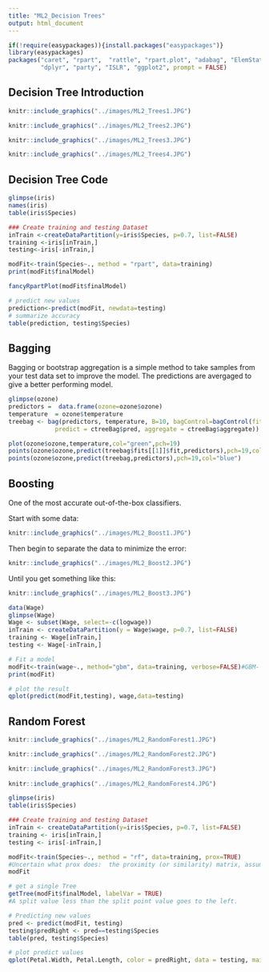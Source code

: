 ```yaml
---
title: "ML2_Decision Trees"
output: html_document
---
```


```r
if(!require(easypackages)){install.packages("easypackages")}
library(easypackages)
packages("caret", "rpart",  "rattle", "rpart.plot", "adabag", "ElemStatLearn", 
         "dplyr", "party", "ISLR", "ggplot2", prompt = FALSE)
```

## Decision Tree Introduction

```r
knitr::include_graphics("../images/ML2_Trees1.JPG")

knitr::include_graphics("../images/ML2_Trees2.JPG")

knitr::include_graphics("../images/ML2_Trees3.JPG")

knitr::include_graphics("../images/ML2_Trees4.JPG")
```

## Decision Tree Code

```r
glimpse(iris)
names(iris)
table(iris$Species)

### Create training and testing Dataset
inTrain <-createDataPartition(y=iris$Species, p=0.7, list=FALSE)
training <-iris[inTrain,]
testing<-iris[-inTrain,]

modFit<-train(Species~., method = "rpart", data=training)
print(modFit$finalModel)

fancyRpartPlot(modFit$finalModel)

# predict new values
prediction<-predict(modFit, newdata=testing)
# summarize accuracy
table(prediction, testing$Species)
```

## Bagging

Bagging or bootstrap aggregation is a simple method to take samples from your test data set to improve the model.  The predictions are avergaged to give a better performing model.

```r
glimpse(ozone)
predictors =  data.frame(ozone=ozone$ozone)
temperature  = ozone$temperature
treebag <- bag(predictors, temperature, B=10, bagControl=bagControl(fit=ctreeBag$fit,
             predict = ctreeBag$pred, aggregate = ctreeBag$aggregate))

plot(ozone$ozone,temperature,col="green",pch=19)
points(ozone$ozone,predict(treebag$fits[[1]]$fit,predictors),pch=19,col="red")
points(ozone$ozone,predict(treebag,predictors),pch=19,col="blue")
```

## Boosting

One of the most accurate out-of-the-box classifiers.  

Start with some data:

```r
knitr::include_graphics("../images/ML2_Boost1.JPG")
```

Then begin to separate the data to minimize the error:

```r
knitr::include_graphics("../images/ML2_Boost2.JPG")
```

Until you get something like this:

```r
knitr::include_graphics("../images/ML2_Boost3.JPG")
```

```r
data(Wage)
glimpse(Wage)
Wage <- subset(Wage, select=-c(logwage))
inTrain <- createDataPartition(y = Wage$wage, p=0.7, list=FALSE)
training <- Wage[inTrain,]
testing <- Wage[-inTrain,]

# Fit a model
modFit<-train(wage~., method="gbm", data=training, verbose=FALSE)#GBM- Generalized Boosted Models for multiclass classification
print(modFit)

# plot the result
qplot(predict(modFit,testing), wage,data=testing)
```

## Random Forest

```r
knitr::include_graphics("../images/ML2_RandomForest1.JPG")

knitr::include_graphics("../images/ML2_RandomForest2.JPG")

knitr::include_graphics("../images/ML2_RandomForest3.JPG")
                        
knitr::include_graphics("../images/ML2_RandomForest4.JPG")                        
```

```r
glimpse(iris)
table(iris$Species)

### Create training and testing Dataset
inTrain <- createDataPartition(y=iris$Species, p=0.7, list=FALSE)
training <- iris[inTrain,]
testing <- iris[-inTrain,]

modFit<-train(Species~., method = "rf", data=training, prox=TRUE)
#Uncertain what prox does:  the proximity (or similarity) matrix, assumed to be symmetric with 1 on the diagonalandin[0,1]offthediagonal(theorderofrow/columnmustmatchthat of x)
modFit

# get a single Tree
getTree(modFit$finalModel, labelVar = TRUE)
#A split value less than the split point value goes to the left.

# Predicting new values
pred <- predict(modFit, testing)
testing$predRight <- pred==testing$Species
table(pred, testing$Species)

# plot predict values
qplot(Petal.Width, Petal.Length, color = predRight, data = testing, main = "New data Prediction")
```

